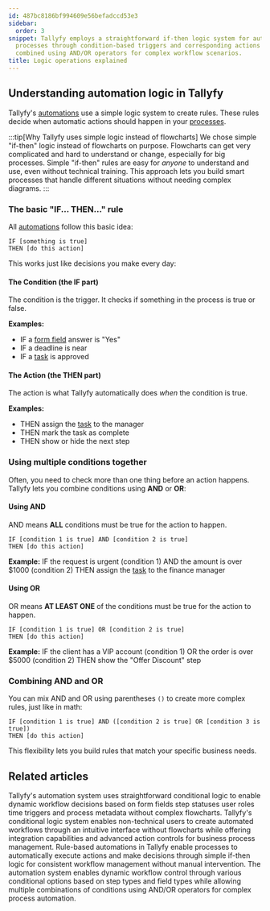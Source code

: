 ```yaml
---
id: 487bc8186bf994609e56befadccd53e3
sidebar:
  order: 3
snippet: Tallyfy employs a straightforward if-then logic system for automating business
  processes through condition-based triggers and corresponding actions that can be
  combined using AND/OR operators for complex workflow scenarios.
title: Logic operations explained
---
```


## Understanding automation logic in Tallyfy

Tallyfy's [automations](/products/pro/documenting/templates/automations/) use a simple logic system to create rules. These rules decide when automatic actions should happen in your [processes](/products/pro/tracking-and-tasks/processes/).

:::tip[Why Tallyfy uses simple logic instead of flowcharts]
We chose simple "if-then" logic instead of flowcharts on purpose. Flowcharts can get very complicated and hard to understand or change, especially for big processes. Simple "if-then" rules are easy for *anyone* to understand and use, even without technical training. This approach lets you build smart processes that handle different situations without needing complex diagrams.
:::

### The basic "IF... THEN..." rule

All [automations](/products/pro/documenting/templates/automations/) follow this basic idea:

```
IF [something is true]
THEN [do this action]
```

This works just like decisions you make every day:

#### The Condition (the IF part)
The condition is the trigger. It checks if something in the process is true or false.

**Examples:**
- IF a [form field](/products/pro/tracking-and-tasks/tasks/what-are-form-fields-in-tallyfy/) answer is "Yes"
- IF a deadline is near
- IF a [task](/products/pro/tracking-and-tasks/tasks/) is approved

#### The Action (the THEN part)
The action is what Tallyfy automatically does *when* the condition is true.

**Examples:**
- THEN assign the [task](/products/pro/tracking-and-tasks/tasks/) to the manager
- THEN mark the task as complete
- THEN show or hide the next step

### Using multiple conditions together

Often, you need to check more than one thing before an action happens. Tallyfy lets you combine conditions using **AND** or **OR**:

#### Using AND
AND means **ALL** conditions must be true for the action to happen.

```
IF [condition 1 is true] AND [condition 2 is true]
THEN [do this action]
```

**Example:**
IF the request is urgent (condition 1)
AND the amount is over $1000 (condition 2)
THEN assign the [task](/products/pro/tracking-and-tasks/tasks/) to the finance manager

#### Using OR
OR means **AT LEAST ONE** of the conditions must be true for the action to happen.

```
IF [condition 1 is true] OR [condition 2 is true]
THEN [do this action]
```

**Example:**
IF the client has a VIP account (condition 1)
OR the order is over $5000 (condition 2)
THEN show the "Offer Discount" step

### Combining AND and OR

You can mix AND and OR using parentheses `()` to create more complex rules, just like in math:

```
IF [condition 1 is true] AND ([condition 2 is true] OR [condition 3 is true])
THEN [do this action]
```

This flexibility lets you build rules that match your specific business needs.


## Related articles
<CardGrid>
<LinkTitleCard header="<b>Automations > Conditionals</b>" href="/products/pro/documenting/templates/automations/conditionals/" > Tallyfy's automation system uses straightforward conditional logic to enable dynamic workflow decisions based on form fields step statuses user roles time triggers and process metadata without complex flowcharts. </LinkTitleCard>
<LinkTitleCard header="<b>Features > If-this-then-that</b>" href="/products/pro/tutorials/features/if-this-then-that/" > Tallyfy's conditional logic system enables non-technical users to create automated workflows through an intuitive interface without flowcharts while offering integration capabilities and advanced action controls for business process management. </LinkTitleCard>
<LinkTitleCard header="<b>Templates > Automations</b>" href="/products/pro/documenting/templates/automations/" > Rule-based automations in Tallyfy enable processes to automatically execute actions and make decisions through simple if-then logic for consistent workflow management without manual intervention. </LinkTitleCard>
<LinkTitleCard header="<b>Conditionals > Conditionals (IF) explained</b>" href="/products/pro/documenting/templates/automations/conditionals/conditionals-explained/" > The automation system enables dynamic workflow control through various conditional options based on step types and field types while allowing multiple combinations of conditions using AND/OR operators for complex process automation. </LinkTitleCard>
</CardGrid>
